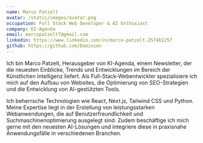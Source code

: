 ```yaml
---
name: Marco Patzelt
avatar: /static/images/avatar.png
occupation: Full Stack Web Developer & AI Enthusiast
company: KI-Agenda
email: marcopatzelt7@gmail.com
linkedin: https://www.linkedin.com/in/marco-patzelt-2574b1257
github: https://github.com/Dominien
---
```


Ich bin Marco Patzelt, Herausgeber von KI-Agenda, einem Newsletter, der die neuesten Einblicke, Trends und Entwicklungen im Bereich der Künstlichen Intelligenz liefert. Als Full-Stack-Webentwickler spezialisiere ich mich auf den Aufbau von Websites, die Optimierung von SEO-Strategien und die Entwicklung von AI-gestützten Tools.

Ich beherrsche Technologien wie React, Next.js, Tailwind CSS und Python. Meine Expertise liegt in der Erstellung von leistungsstarken Webanwendungen, die auf Benutzerfreundlichkeit und Suchmaschinenoptimierung ausgelegt sind. Zudem beschäftige ich mich gerne mit den neuesten AI-Lösungen und integriere diese in praxisnahe Anwendungsfälle in verschiedenen Branchen.
